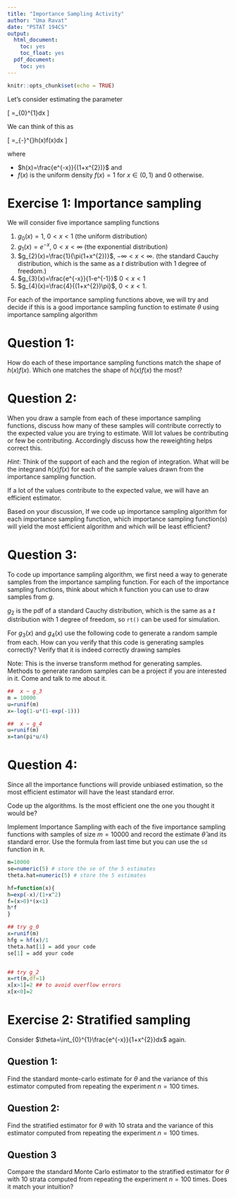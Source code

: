 ```yaml
---
title: "Importance Sampling Activity"
author: "Uma Ravat"
date: "PSTAT 194CS"
output:
  html_document:
    toc: yes
    toc_float: yes
  pdf_document:
    toc: yes
---
```


```r
knitr::opts_chunk$set(echo = TRUE)
```

Let's consider estimating the parameter


\[
\theta=\int_{0}^{1}\frac{e^{-x}}{1+x^{2}}dx
\]


We can think of this as


\[
\theta=\int_{-\infty}^{\infty}h(x)f(x)dx
\]


where 

- $h(x)=\frac{e^{-x}}{(1+x^{2})}$ and 
- $f(x)$ is the uniform density $f(x)=1$ for $x \in (0,1)$ and 0 otherwise.

# Exercise 1: Importance sampling
We will consider five importance sampling functions

1. $g_{0}(x)=1$, $0 < x < 1$ (the uniform distribution)
2. $g_{1}(x)=e^{-x}$, $0 < x < \infty$ (the exponential distribution)
3. $g_{2}(x)=\frac{1}{\pi(1+x^{2})}$, $-\infty < x < \infty$. (the standard Cauchy distribution, which is the same as a $t$ distribution with 1 degree of freedom.)
4. $g_{3}(x)=\frac{e^{-x}}{1-e^{-1}}$  $0 < x < 1$
5. $g_{4}(x)=\frac{4}{(1+x^{2})\pi}$, $0 < x < 1$.



For each of the importance sampling functions above, we will try and decide if this is a good importance sampling function to estimate $\theta$ using importance sampling algorithm


# Question 1: 

How do each of these importance sampling functions match the shape of  $h(x)f(x)$. Which one matches the shape of  $h(x)f(x)$ the most? 

# Question 2: 

When you draw a sample from each of these importance sampling functions, discuss how many of these samples will contribute correctly to the expected value you are trying to estimate. Will lot values be contributing or few be contributing. Accordingly discuss how the reweighting helps correct this. 

_Hint_: Think of the support of each and the region of integration. What will be the integrand $h(x)f(x)$ for each of the sample values drawn from the importance sampling function. 

If a lot of the values contribute to the expected value, we will have an efficient estimator.

Based on your discussion, If we code up importance sampling algorithm for each importance sampling function, which importance sampling function(s) will yield the most efficient algorithm and which will be least efficient?

# Question 3: 

To code up importance sampling algorithm, we first need a way to generate samples from the importance sampling function. For each of the importance sampling functions, think about which `R` function you can use to draw samples from $g$.

$g_{2}$ is the pdf of a standard Cauchy distribution, which is the same as a $t$ distribution with 1 degree of freedom, so `rt()` can be used for simulation.

For $g_{3}(x)$ and $g_{4}(x)$ use the following code to generate a random sample from each. How can you verify that this code is generating samples correctly? Verify that it is indeed correctly drawing samples


Note: This is the inverse transform method for generating samples. Methods to generate random samples can be a project if you are interested in it. Come and talk to me about it. 

```r
##  x ~ g_3 
m = 10000
u=runif(m)
x=-log(1-u*(1-exp(-1)))
```


```r
##  x ~ g_4 
u=runif(m)
x=tan(pi*u/4)
```


# Question 4: 

Since all the importance functions will provide unbiased estimation, so the most efficient estimator will have the least standard error.

Code up the algorithms. Is the most efficient one the one you thought it would be? 

Implement Importance Sampling with each of the five importance sampling functions with samples of size $m = 10000$ and record the estimate $\hat{\theta}$ and its standard error. Use the formula from last time but you can use the `sd` function in `R`. 


```r
m=10000
se=numeric(5) # store the se of the 5 estimates
theta.hat=numeric(5) # store the 5 estimates

hf=function(x){
h=exp(-x)/(1+x^2)
f=(x>0)*(x<1)
h*f
}

## try g_0
x=runif(m)
hfg = hf(x)/1
theta.hat[1] = add your code
se[1] = add your code


## try g_2
x=rt(m,df=1)
x[x>1]=2 ## to avoid overflow errors
x[x<0]=2
```


# Exercise 2: Stratified sampling

Consider $\theta=\int_{0}^{1}\frac{e^{-x}}{1+x^{2}}dx$ again.  

## Question 1: 
Find the standard monte-carlo estimate for $\theta$ and the variance of this estimator  computed from repeating the experiment $n=100$ times.


## Question 2: 
Find the stratified estimator for $\theta$ with 10 strata and the variance of this estimator  computed from repeating the experiment $n=100$ times.

## Question 3
Compare the standard Monte Carlo estimator to the stratified estimator for $\theta$ with 10 strata  computed from repeating the experiment $n=100$ times. Does it match your intuition? 

